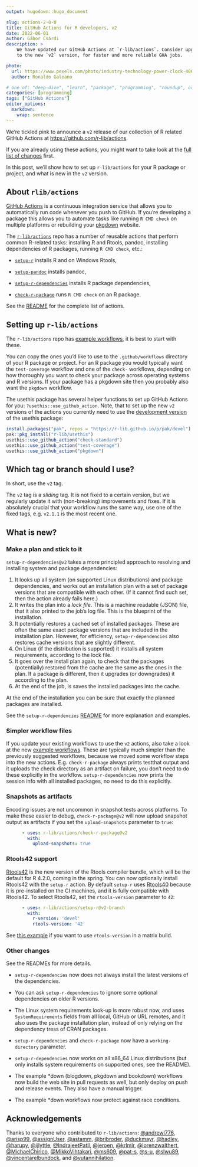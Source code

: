 ```yaml
---
output: hugodown::hugo_document

slug: actions-2-0-0
title: GitHub Actions for R developers, v2
date: 2022-06-01
author: Gábor Csárdi
description: >
    We have updated our GitHub Actions at `r-lib/actions`. Consider upgrading
    to the new `v2` version, for faster and more reliable GHA jobs.

photo:
  url: https://www.pexels.com/photo/industry-technology-power-clock-4069389
  author: Ronaldo Galeano

# one of: "deep-dive", "learn", "package", "programming", "roundup", or "other"
categories: [programming] 
tags: ["GitHub Actions"]
editor_options:
  markdown:
    wrap: sentence
---
```


```{=html}
<!--
TODO:
* [x] Look over / edit the post's title in the yaml
* [x] Edit (or delete) the description; note this appears in the Twitter card
* [x] Pick category and tags (see existing with `hugodown::tidy_show_meta()`)
* [x] Find photo & update yaml metadata
* [x] Create `thumbnail-sq.jpg`; height and width should be equal
* [x] Create `thumbnail-wd.jpg`; width should be >5x height
* [x] `hugodown::use_tidy_thumbnails()`
* [x] Add intro sentence, e.g. the standard tagline for the package
* [x] `usethis::use_tidy_thanks()`
-->
```
We're tickled pink to announce a `v2` release of our collection of R related GitHub Actions at <https://github.com/r-lib/actions>.

If you are already using these actions, you might want to take look at the [full list of changes](https://github.com/r-lib/actions/releases/tag/v2) first.

In this post, we'll show how to set up `r-lib/actions` for your R package or project, and what is new in the `v2` version.

## About `rlib/actions`

[GitHub Actions](https://github.com/features/actions) is a continuous integration service that allows you to automatically run code whenever you push to GitHub.
If you're developing a package this allows you to automate tasks like running `R CMD check` on multiple platforms or rebuilding your [pkgdown](https://pkgdown.r-lib.org/) website.

The [`r-lib/actions`](https://github.com/r-lib/actions#readme) repo has a number of reusable actions that perform common R-related tasks: installing R and Rtools, pandoc, installing dependencies of R packages, running `R CMD check`, etc.:

-   [`setup-r`](https://github.com/r-lib/actions/tree/v2/setup-r#readme) installs R and on Windows Rtools,

-   [`setup-pandoc`](https://github.com/r-lib/actions/tree/v2/setup-pandoc#readme) installs pandoc,

-   [`setup-r-dependencies`](https://github.com/r-lib/actions/tree/v2/setup-r-dependencies#readme) installs R package dependencies,

-   [`check-r-package`](https://github.com/r-lib/actions/tree/v2/check-r-package#readme) runs `R CMD check` on an R package.

See the [README](https://github.com/r-lib/actions#readme) for the complete list of actions.

## Setting up `r-lib/actions`

The `r-lib/actions` repo has [example workflows](https://github.com/r-lib/actions/tree/v2-branch/examples#example-workflows), it is best to start with these.

You can copy the ones you'd like to use to the `.github/workflows` directory of your R package or project.
For an R package you would typically want the `test-coverage` workflow and one of the `check-` workflows, depending on how thoroughly you want to check your package across operating systems and R versions.
If your package has a pkgdown site then you probably also want the `pkgdown` workflow.

The usethis package has several helper functions to set up GitHub Actions for you: `?usethis::use_github_action`.
Note, that to set up the new `v2` versions of the actions you currently need to use the [development version](https://github.com/r-lib/usethis#installation) of the usethis package:

``` r
install.packages("pak", repos = "https://r-lib.github.io/p/pak/devel")
pak::pkg_install("r-lib/usethis")
usethis::use_github_action("check-standard")
usethis::use_github_action("test-coverage")
usethis::use_github_action("pkgdown")
```

## Which tag or branch should I use?

In short, use the `v2` tag.

The `v2` tag is a *sliding* tag.
It is not fixed to a certain version, but we regularly update it with (non-breaking) improvements and fixes.
If it is absolutely crucial that your workflow runs the same way, use one of the fixed tags, e.g. `v2.1.1` is the most recent one.

## What is new?

### Make a plan and stick to it

`setup-r-dependencies@v2` takes a more principled approach to resolving and installing system and package dependencies:

1.  It looks up all system (on supported Linux distributions) and package dependencies, and works out an installation plan with a set of package versions that are compatible with each other. (If it cannot find such set, then the action already fails here.)
2.  It writes the plan into a *lock file*. This is a machine readable (JSON) file, that it also printed to the job's log file. This is the blueprint of the installation.
3.  It potentially restores a cached set of installed packages. These are often the same exact package versions that are included in the installation plan. However, for efficiency, `setup-r-dependencies` also restores cache versions that are slightly different.
4.  On Linux (if the distribution is supported) it installs all system requirements, according to the lock file.
5.  It goes over the install plan again, to check that the packages (potentially) restored from the cache are the same as the ones in the plan. If a package is different, then it upgrades (or downgrades) it according to the plan.
6.  At the end of the job, is saves the installed packages into the cache.

At the end of the installation you can be sure that exactly the planned packages are installed.

See the `setup-r-dependencies` [README](https://github.com/r-lib/actions/tree/v2-branch/setup-r-dependencies#readme) for more explanation and examples.

### Simpler workflow files

If you update your existing workflows to use the `v2` actions, also take a look at the new [example workflows](https://github.com/r-lib/actions/tree/v2/examples).
These are typically much simpler than the previously suggested workflows, because we moved some workflow steps into the new actions.
E.g. `check-r-package` always prints testthat output and it uploads the check directory as an artifact on failure, you don't need to do these explicitly in the workflow.
`setup-r-dependencies` now prints the session info with all installed packages, no need to do this explicitly.

### Snapshots as artifacts

Encoding issues are not uncommon in snapshot tests across platforms.
To make these easier to debug, `check-r-package@v2` will now upload snapshot output as artifacts if you set the `upload-snapshots` parameter to `true`:

``` yaml
      - uses: r-lib/actions/check-r-package@v2
        with:
          upload-snapshots: true
```

### Rtools42 support

[Rtools42](https://www.r-project.org/nosvn/winutf8/ucrt3/web/rtools.html) is the new version of the Rtools compiler bundle, which will be the default for R 4.2.0, coming in the spring.
You can now optionally install Rtools42 with the `setup-r` action.
By default `setup-r` uses [Rtools40](https://cran.r-project.org/bin/windows/Rtools/rtools40.html) because it is pre-installed on the CI machines, and it is fully compatible with Rtools42.
To select Rtools42, set the `rtools-version` parameter to `42`:

``` yaml
      - uses: r-lib/actions/setup-r@v2-branch
        with:
          r-version: 'devel'
          rtools-version: '42'
```

See [this example](https://github.com/r-lib/actions/blob/27ac87278d916382a04662af42392f3c921ee37e/.github/workflows/check-full.yaml) if you want to use `rtools-version` in a matrix build.

### Other changes

See the READMEs for more details.

-   `setup-r-dependencies` now does not always install the latest versions of the dependencies.

-   You can ask `setup-r-dependencies` to ignore some optional dependencies on older R versions.

-   The Linux system requirements look-up is more robust now, and uses `SystemRequirements` fields from all local, GitHub or URL remotes, and it also uses the package installation plan, instead of only relying on the dependency tress of CRAN packages.

-   `setup-r-dependencies` and `check-r-package` now have a `working-directory` parameter.

-   `setup-r-dependencies` now works on all x86_64 Linux distributions (but only installs system requirements on supported ones, see the README).

-   The example \*down (blogdown, pkgdown and bookdown) workflows now build the web site in pull requests as well, but only deploy on push and release events.
    They also have a manual trigger.

-   The example \*down workflows now protect against race conditions.

## Acknowledgements

Thanks to everyone who contributed to `r-lib/actions`: [\@andrewl776](https://github.com/andrewl776), [\@arisp99](https://github.com/arisp99), [\@assignUser](https://github.com/assignUser), [\@astamm](https://github.com/astamm), [\@bribroder](https://github.com/bribroder), [\@duckmayr](https://github.com/duckmayr), [\@hadley](https://github.com/hadley), [\@harupy](https://github.com/harupy), [\@ijlyttle](https://github.com/ijlyttle), [\@IndrajeetPatil](https://github.com/IndrajeetPatil), [\@jeroen](https://github.com/jeroen), [\@krlmlr](https://github.com/krlmlr), [\@lorenzwalthert](https://github.com/lorenzwalthert), [\@MichaelChirico](https://github.com/MichaelChirico), [\@MikkoVihtakari](https://github.com/MikkoVihtakari), [\@ms609](https://github.com/ms609), [\@pat-s](https://github.com/pat-s), [\@s-u](https://github.com/s-u), [\@slwu89](https://github.com/slwu89), [\@vincentarelbundock](https://github.com/vincentarelbundock), and [\@yutannihilation](https://github.com/yutannihilation).

